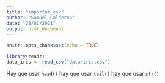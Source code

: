 ```yaml
---
title: "importar_csv"
author: "Samuel Calderon"
date: "28/01/2021"
output: html_document
---
```


```r
knitr::opts_chunk$set(echo = TRUE)
```

```r
library(readr)
data_iris <- read_csv("data/iris.csv")
```

Hay que usar `head()`
hay que usar `tail()`
hay que usar `str()`